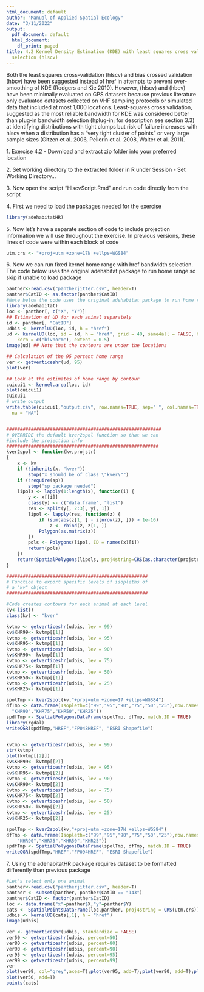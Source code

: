 ---
html_document: default
author: "Manual of Applied Spatial Ecology"
date: "3/11/2022"
output:
  pdf_document: default
  html_document:
    df_print: paged
title: 4.2 Kernel Density Estimation (KDE) with least squares cross validation bandwidth
  selection (hlscv)
---
Both the least squares cross-validation (hlscv) and bias crossed validation (hbcv) have been suggested instead of href in attempts to prevent over-smoothing of KDE (Rodgers and Kie 2010). However, (hlscv) and (hbcv) have been minimally evaluated on GPS datasets because previous literature only evaluated datasets collected on VHF sampling protocols or simulated data that included at most 1,000 locations. Least-squares cross validation, suggested as the most reliable bandwidth for KDE was considered better than plug-in bandwidth selection (hplug-in; for description see section 3.3) at identifying distributions with tight clumps but risk of failure increases with hlscv when a distribution has a “very tight cluster of points” or very large sample sizes (Gitzen et al. 2006, Pellerin et al. 2008, Walter et al. 2011).

1\. Exercise 4.2 - Download and extract zip folder into your preferred location

2\. Set working directory to the extracted folder in R under Session - Set Working Directory...

3\. Now open the script "HlscvScript.Rmd" and run code directly from the script

4\. First we need to load the packages needed for the exercise
```{r warning=FALSE, message=FALSE}
library(adehabitatHR)
```
5\. Now let's have a separate section of code to include projection information we will use throughout the exercise. In previous versions, these lines of code were within each block of code
```{r}
utm.crs <- "+proj=utm +zone=17N +ellps=WGS84"
```
6\. Now we can run fixed kernel home range with href bandwidth selection. The code below uses the original adehabitat package to run home range so skip if unable to load package
```{r eval=FALSE}
panther<-read.csv("pantherjitter.csv", header=T)
panther$CatID <- as.factor(panther$CatID)
#Note below the code uses the original adehabitat package to run home range
library(adehabitat)
loc <- panther[, c("X", "Y")]
## Estimation of UD for each animal separately
id <- panther[, "CatID"]
udbis <- kernelUD(loc, id, h = "href")
ud <- kernelUD(loc, id = id, h = "href", grid = 40, same4all = FALSE, hlim = c(0.1, 1.5), 
    kern = c("bivnorm"), extent = 0.5)
image(ud) ## Note that the contours are under the locations

## Calculation of the 95 percent home range
ver <- getverticeshr(ud, 95)
plot(ver)

## Look at the estimates of home range by contour
cuicui1 <- kernel.area(loc, id)
plot(cuicui1)
cuicui1
# write output
write.table(cuicui1,"output.csv", row.names=TRUE, sep=" ", col.names=TRUE, quote=TRUE, 
  na = "NA")


#########################################################
# OVERRIDE the default kver2spol function so that we can
#include the projection info
########################################################
kver2spol <- function(kv,projstr)
{
    x <- kv
    if (!inherits(x, "kver"))
        stop("x should be of class \"kver\"")
    if (!require(sp))
        stop("sp package needed")
    lipols <- lapply(1:length(x), function(i) {
        y <- x[[i]]
        class(y) <- c("data.frame", "list")
        res <- split(y[, 2:3], y[, 1])
        lipol <- lapply(res, function(z) {
            if (sum(abs(z[1, ] - z[nrow(z), ])) > 1e-16)
                z <- rbind(z, z[1, ])
            Polygon(as.matrix(z))
        })
        pols <- Polygons(lipol, ID = names(x)[i])
        return(pols)
    })
    return(SpatialPolygons(lipols, proj4string=CRS(as.character(projstr))))
}

####################################################
# Function to export specific levels of isopleths of
# a "kv" object
####################################################

#Code creates contours for each animal at each level
kv<-list()
class(kv) <- "kver"

kvtmp <- getverticeshr(udbis, lev = 99)
kv$KHR99<- kvtmp[[1]]
kvtmp <- getverticeshr(udbis, lev = 95)
kv$KHR95<- kvtmp[[1]]
kvtmp <- getverticeshr(udbis, lev = 90)
kv$KHR90<- kvtmp[[1]]
kvtmp <- getverticeshr(udbis, lev = 75)
kv$KHR75<- kvtmp[[1]]
kvtmp <- getverticeshr(udbis, lev = 50)
kv$KHR50<- kvtmp[[1]]
kvtmp <- getverticeshr(udbis, lev = 25)
kv$KHR25<- kvtmp[[1]]

spolTmp <- kver2spol(kv,"+proj=utm +zone=17 +ellps=WGS84")
dfTmp <- data.frame(Isopleth=c("99","95","90","75","50","25"),row.names=c("KHR99","KHR95",
  "KHR90","KHR75","KHR50","KHR25"))
spdfTmp <- SpatialPolygonsDataFrame(spolTmp, dfTmp, match.ID = TRUE)
library(rgdal)
writeOGR(spdfTmp,"HREF","FP048HREF", "ESRI Shapefile")


kvtmp <- getverticeshr(udbis, lev = 99)
str(kvtmp)
plot(kvtmp[[2]])
kv$KHR99<- kvtmp[[2]]
kvtmp <- getverticeshr(udbis, lev = 95)
kv$KHR95<- kvtmp[[2]]
kvtmp <- getverticeshr(udbis, lev = 90)
kv$KHR90<- kvtmp[[2]]
kvtmp <- getverticeshr(udbis, lev = 75)
kv$KHR75<- kvtmp[[2]]
kvtmp <- getverticeshr(udbis, lev = 50)
kv$KHR50<- kvtmp[[2]]
kvtmp <- getverticeshr(udbis, lev = 25)
kv$KHR25<- kvtmp[[2]]

spolTmp <- kver2spol(kv,"+proj=utm +zone=17N +ellps=WGS84")
dfTmp <- data.frame(Isopleth=c("99","95","90","75","50","25"),row.names=c("KHR99","KHR95",
    "KHR90","KHR75","KHR50","KHR25"))
spdfTmp <- SpatialPolygonsDataFrame(spolTmp, dfTmp, match.ID = TRUE)
writeOGR(spdfTmp,"HREF","FP094HREF", "ESRI Shapefile")
```
7\. Using the adehabitatHR package requires dataset to be formatted differently than previous package
```{r warning=FALSE, message=FALSE}
#Let's select only one animal
panther<-read.csv("pantherjitter.csv", header=T)
panther <- subset(panther, panther$CatID == "143")
panther$CatID <- factor(panther$CatID)
loc <- data.frame("x"=panther$X,"y"=panther$Y)
cats <- SpatialPointsDataFrame(loc,panther, proj4string = CRS(utm.crs))
udbis <- kernelUD(cats[,1], h = "href")
image(udbis)

ver <- getverticeshr(udbis, standardize = FALSE)
ver50 <- getverticeshr(udbis, percent=50)
ver80 <- getverticeshr(udbis, percent=80)
ver90 <- getverticeshr(udbis, percent=90)
ver95 <- getverticeshr(udbis, percent=95)
ver99 <- getverticeshr(udbis, percent=99)
ver
plot(ver99, col="grey",axes=T);plot(ver95, add=T);plot(ver90, add=T);plot(ver80, add=T)
plot(ver50, add=T)
points(cats)
```
